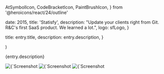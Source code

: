   AtSymbolIcon,
  CodeBracketIcon,
  PaintBrushIcon,
} from '@heroicons/react/24/outline'



  date: 2015,
  title: 'Statisfy',
  description:
    "Update your clients right from Git. R&C's first SaaS product. We learned a lot.",
  logo: sfLogo,
}

  title: entry.title,
  description: entry.description,
}

  <EntryLayout>
    <Entry
      entry={entry}
      {...props}
    />
  </EntryLayout>
)

{entry.description}

<div className="not-prose">
  <ProjectBullet
    icon={AtSymbolIcon}
    text="Ryan & Carlos"
    href="https://www.ryanandcarlos.com/"
  />
  <ProjectBullet
    icon={CodeBracketIcon}
    text="Ruby on Rails Development"
  /> <ProjectBullet
    icon={PaintBrushIcon}
    text="UI/UX Development"
  />
</div>

<ImagesWithDetails>
  <Image
    src={sfIcon}
    alt={`Screenshot from ${entry.title}: the "Soothsayer" icon`}
  />
  <Image
    src={sfPieCharts}
    alt={`Screenshot from ${entry.title}: pie charts breaking down dev efforts`}
  />
  <Image
    src={sfWeeklyRpt}
    alt={`Screenshot from ${entry.title}: weekly update emailed to clients`}
  />
</ImagesWithDetails>

